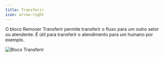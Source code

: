 ```yaml
---
title: Transferir
icon: arrow-right
---
```


O bloco Remover Transferir permite transferir o fluxo para um outro setor ou atendente. É útil para transferir o atendimento para um humano por exemplo.

<Frame>
  <img src="/images/automation/blocks/logic/transfer.png" alt="Bloco Transferir" />
</Frame>
